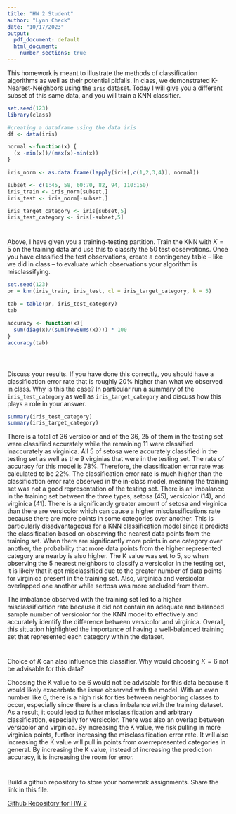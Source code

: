 ```yaml
---
title: "HW 2 Student"
author: "Lynn Check"
date: "10/17/2023"
output:
  pdf_document: default
  html_document:
    number_sections: true
---
```


This homework is meant to illustrate the methods of classification algorithms as well as their potential pitfalls.  In class, we demonstrated K-Nearest-Neighbors using the `iris` dataset.  Today I will give you a different subset of this same data, and you will train a KNN classifier.  

```r
set.seed(123)
library(class)

#creating a dataframe using the data iris 
df <- data(iris) 

normal <-function(x) {
  (x -min(x))/(max(x)-min(x))   
}

iris_norm <- as.data.frame(lapply(iris[,c(1,2,3,4)], normal))

subset <- c(1:45, 58, 60:70, 82, 94, 110:150)
iris_train <- iris_norm[subset,] 
iris_test <- iris_norm[-subset,] 

iris_target_category <- iris[subset,5]
iris_test_category <- iris[-subset,5]


```

#
Above, I have given you a training-testing partition.  Train the KNN with $K = 5$ on the training data and use this to classify the 50 test observations.  Once you have classified the test observations, create a contingency table -- like we did in class -- to evaluate which observations your algorithm is misclassifying.   

```r
set.seed(123)
pr = knn(iris_train, iris_test, cl = iris_target_category, k = 5)

tab = table(pr, iris_test_category)
tab

accuracy <- function(x){
  sum(diag(x)/(sum(rowSums(x)))) * 100
}
accuracy(tab)
 
```

#

Discuss your results.  If you have done this correctly, you should have a classification error rate that is roughly 20% higher than what we observed in class.  Why is this the case? In particular run a summary of the `iris_test_category` as well as `iris_target_category` and discuss how this plays a role in your answer. 

```r
summary(iris_test_category)
summary(iris_target_category)
```

There is a total of 36 versicolor and of the 36, 25 of them in the testing set were classified accurately while the remaining 11 were classified inaccurately as virginica. All 5 of setosa were accurately classified in the testing set as well as the 9 virginias that were in the testing set. The rate of accuracy for this model is 78%. Therefore, the classification error rate was calculated to be 22%. The classification error rate is much higher than the classification error rate observed in the in-class model, meaning the training set was not a good representation of the testing set. There is an imbalance in the training set between the three types, setosa (45), versicolor (14), and virginica (41). There is a significantly greater amount of setosa and virginica than there are versicolor which can cause a higher misclassifications rate because there are more points in some categories over another. This is particularly disadvantageous for a KNN classification model since it predicts the classification based on observing the nearest data points from the training set. When there are significantly more points in one category over another, the probability that more data points from the higher represented category are nearby is also higher. The K value was set to 5, so when observing the 5 nearest neighbors to classify a versicolor in the testing set, it is likely that it got misclassified due to the greater number of data points for virginica present in the training set. Also, virginica and versicolor overlapped one another while sertosa was more secluded from them. 

The imbalance observed with the training set led to a higher misclassification rate because it did not contain an adequate and balanced sample number of versicolor for the KNN model to effectively and accurately identify the difference between versicolor and virginica. Overall, this situation highlighted the importance of having a well-balanced training set that represented each category within the dataset. 

#

Choice of $K$ can also influence this classifier.  Why would choosing $K = 6$ not be advisable for this data? 

Choosing the K value to be 6 would not be advisable for this data because it would likely exacerbate the issue observed with the model. With an even number like 6, there is a high risk for ties between neighboring classes to occur, especially since there is a class imbalance with the training dataset. As a result, it could lead to futher misclassification and arbitrary classification, especially for versicolor. There was also an overlap between versicolor and virginica. By increasing the K value, we risk pulling in more virginica points, further increasing the misclassification error rate. It will also increasing the K value will pull in points from overrepresented categories in general. By increasing the K value, instead of increasing the prediction accuracy, it is increasing the room for error.  

#

Build a github repository to store your homework assignments.  Share the link in this file.  

[Github Repository for HW 2](https://github.com/lynncheck/STOR-390/tree/main/Homework/HW%202)

